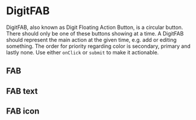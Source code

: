 
<Meta
    title="Buttons/DigitFAB"
    component={DigitFAB}
/>

# DigitFAB

DigitFAB, also known as Digit Floating Action Button, is a circular button. There should only be one of these buttons showing at a time. A DigitFAB should represent the main action at the given time, e.g. add or editing something. The order for priority regarding color is secondary, primary and lastly none. Use either `onClick` or `submit` to make it actionable.

## FAB

<Preview>
    <Story name="Primary">
        <DigitFAB primary />
    </Story>
    <Story name="Secondary">
        <DigitFAB secondary />
    </Story>
    <Story name="Normal">
        <DigitFAB />
    </Story>
    <Story name="Disabled">
        <DigitFAB disabled />
    </Story>
</Preview>

## FAB text

<Preview>
    <Story name="Primary with text">
        <DigitFAB primary text="Text" />
    </Story>
    <Story name="Secondary with text">
        <DigitFAB secondary text="Text" />
    </Story>
    <Story name="Normal with text">
        <DigitFAB text="Text" />
    </Story>
    <Story name="Disabled with text">
        <DigitFAB disabled text="Text" />
    </Story>
</Preview>

## FAB icon

<Preview>
    <Story name="Primary with icon">
        <DigitFAB primary icon={AddIcon} />
    </Story>
    <Story name="Secondary with icon">
        <DigitFAB secondary icon={RemoveIcon} />
    </Story>
    <Story name="Normal with icon">
        <DigitFAB icon={CheckIcon} />
    </Story>
    <Story name="Disabled with icon">
        <DigitFAB disabled icon={FavoriteIcon} />
    </Story>
</Preview>

<Props of={DigitFAB} />
